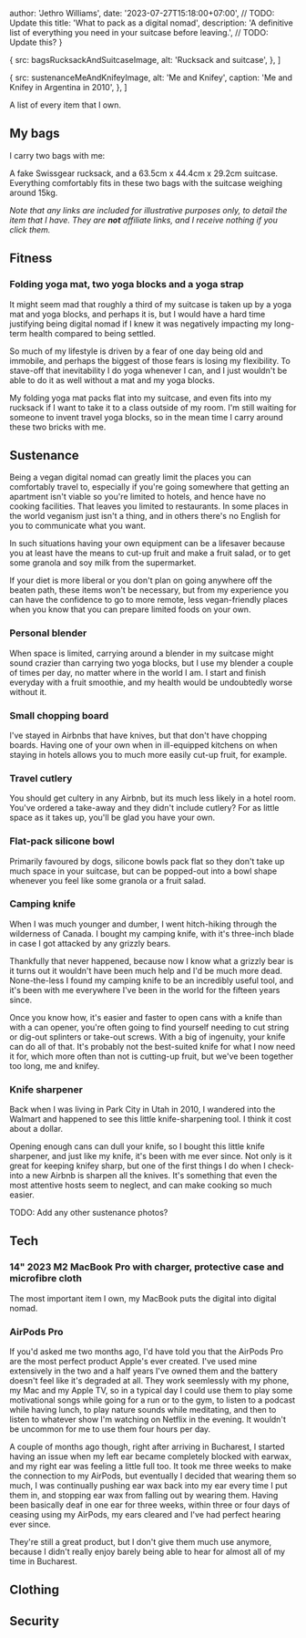 


  author: 'Jethro Williams',
  date: '2023-07-27T15:18:00+07:00', // TODO: Update this
  title: 'What to pack as a digital nomad',
  description: 'A definitive list of everything you need in your suitcase before leaving.', // TODO: Update this?
}

  {
    src: bagsRucksackAndSuitcaseImage,
    alt: 'Rucksack and suitcase',
  },
]

  {
    src: sustenanceMeAndKnifeyImage,
    alt: 'Me and Knifey',
    caption: 'Me and Knifey in Argentina in 2010',
  },
]


A list of every item that I own.

## My bags

I carry two bags with me:

A fake Swissgear rucksack, and a 63.5cm x 44.4cm x 29.2cm suitcase. Everything comfortably fits in these two bags with the suitcase weighing around 15kg.

<ImageGallery images={bagsImages} />

_Note that any links are included for illustrative purposes only, to detail the item that I have. They are **not** affiliate links, and I receive nothing if you click them._

## Fitness

### <ExternalLink url='https://www.amazon.co.uk/gp/product/B08LPYZV98'>Folding yoga mat</ExternalLink>, two <ExternalLink url='https://www.decathlon.co.uk/p/cork-yoga-brick/_/R-p-323475'>yoga blocks</ExternalLink> and a <ExternalLink url='https://www.decathlon.co.uk/p/cotton-yoga-strap/_/R-p-183211'>yoga strap</ExternalLink>

It might seem mad that roughly a third of my suitcase is taken up by a yoga mat and yoga blocks, and perhaps it is, but I would have a hard time justifying being digital nomad if I knew it was negatively impacting my long-term health compared to being settled.

So much of my lifestyle is driven by a fear of one day being old and immobile, and perhaps the biggest of those fears is losing my flexibility. To stave-off that inevitability I do yoga whenever I can, and I just wouldn't be able to do it as well without a mat and my yoga blocks.

My folding yoga mat packs flat into my suitcase, and even fits into my rucksack if I want to take it to a class outside of my room. I'm still waiting for someone to invent travel yoga blocks, so in the mean time I carry around these two bricks with me.

## Sustenance

Being a vegan digital nomad can greatly limit the places you can comfortably travel to, especially if you're going somewhere that getting an apartment isn't viable so you're limited to hotels, and hence have no cooking facilities. That leaves you limited to restaurants. In some places in the world veganism just isn't a thing, and in others there's no English for you to communicate what you want.

In such situations having your own equipment can be a lifesaver because you at least have the means to cut-up fruit and make a fruit salad, or to get some granola and soy milk from the supermarket.

If your diet is more liberal or you don't plan on going anywhere off the beaten path, these items won't be necessary, but from my experience you can have the confidence to go to more remote, less vegan-friendly places when you know that you can prepare limited foods on your own.

### <ExternalLink url='https://www.amazon.co.uk/gp/product/B09B3L9XY5'>Personal blender</ExternalLink>

When space is limited, carrying around a blender in my suitcase might sound crazier than carrying two yoga blocks, but I use my blender a couple of times per day, no matter where in the world I am. I start and finish everyday with a fruit smoothie, and my health would be undoubtedly worse without it.

### <ExternalLink url='https://www.amazon.co.uk/gp/product/B07NH42V2R'>Small chopping board</ExternalLink>

I've stayed in Airbnbs that have knives, but that don't have chopping boards. Having one of your own when in ill-equipped kitchens on when staying in hotels allows you to much more easily cut-up fruit, for example.

### <ExternalLink url='https://www.amazon.co.uk/gp/product/B08FMFZ2NC'>Travel cutlery</ExternalLink>

You should get cultery in any Airbnb, but its much less likely in a hotel room. You've ordered a take-away and they didn't include cutlery? For as little space as it takes up, you'll be glad you have your own.

### <ExternalLink url='https://www.amazon.co.uk/gp/product/B09WH3RY76'>Flat-pack silicone bowl</ExternalLink>

Primarily favoured by dogs, silicone bowls pack flat so they don't take up much space in your suitcase, but can be popped-out into a bowl shape whenever you feel like some granola or a fruit salad.

### Camping knife

When I was much younger and dumber, I went hitch-hiking through the wilderness of Canada. I bought my camping knife, with it's three-inch blade in case I got attacked by any grizzly bears.

Thankfully that never happened, because now I know what a grizzly bear is it turns out it wouldn't have been much help and I'd be much more dead. None-the-less I found my camping knife to be an incredibly useful tool, and it's been with me everywhere I've been in the world for the fifteen years since.

Once you know how, it's easier and faster to open cans with a knife than with a can opener, you're often going to find yourself needing to cut string or dig-out splinters or take-out screws. With a big of ingenuity, your knife can do all of that. It's probably not the best-suited knife for what I now need it for, which more often than not is cutting-up fruit, but we've been together too long, me and knifey.

### Knife sharpener

Back when I was living in Park City in Utah in 2010, I wandered into the Walmart and happened to see this little knife-sharpening tool. I think it cost about a dollar.

Opening enough cans can dull your knife, so I bought this little knife sharpener, and just like my knife, it's been with me ever since. Not only is it great for keeping knifey sharp, but one of the first things I do when I check-into a new Airbnb is sharpen all the knives. It's something that even the most attentive hosts seem to neglect, and can make cooking so much easier.

<ImageGallery images={sustenanceImages} />

TODO: Add any other sustenance photos?

## Tech

### 14" 2023 M2 MacBook Pro with charger, <ExternalLink url='https://www.tomtoc.com/products/tomtoc-versatile-a13-360-protective-laptop-sleeve-for-14-new-macbook-pro-black?variant=43597005750502'>protective case</ExternalLink> and microfibre cloth

The most important item I own, my MacBook puts the digital into digital nomad.

### AirPods Pro

If you'd asked me two months ago, I'd have told you that the AirPods Pro are the most perfect product Apple's ever created. I've used mine extensively in the two and a half years I've owned them and the battery doesn't feel like it's degraded at all. They work seemlessly with my phone, my Mac and my Apple TV, so in a typical day I could use them to play some motivational songs while going for a run or to the gym, to listen to a podcast while having lunch, to play nature sounds while meditating, and then to listen to whatever show I'm watching on Netflix in the evening. It wouldn't be uncommon for me to use them four hours per day.

A couple of months ago though, right after arriving in Bucharest, I started having an issue when my left ear became completely blocked with earwax, and my right ear was feeling a little full too. It took me three weeks to make the connection to my AirPods, but eventually I decided that wearing them so much, I was continually pushing ear wax back into my ear every time I put them in, and stopping ear wax from falling out by wearing them. Having been basically deaf in one ear for three weeks, within three or four days of ceasing using my AirPods, my ears cleared and I've had perfect hearing ever since.

They're still a great product, but I don't give them much use anymore, because I didn't really enjoy barely being able to hear for almost all of my time in Bucharest.

## Clothing

## Security
